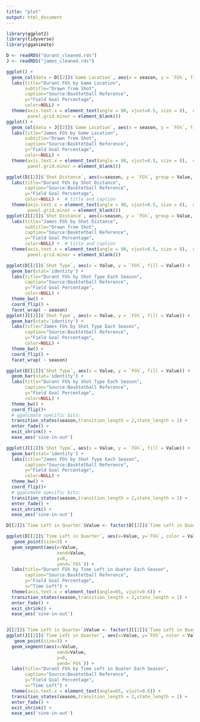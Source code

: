 ```yaml
---
title: "plot"
output: html_document
---
```


```r
library(ggplot2)
library(tidyverse)
library(gganimate)
```

```r
D <- readRDS("durant_cleaned.rds")
J <- readRDS("james_cleaned.rds")
```


```r
ggplot() + 
  geom_col(data = D[[2]]$`Game Location`, aes(x = season, y = `FG%`, fill = Value), position = "dodge") +
  labs(title="Durant FG% by Game Location", 
       subtitle="Drawn from Shot", 
       caption="Source:Basktetball Reference", 
       y="Field Goal Percentage", 
       color=NULL) +
  theme(axis.text.x = element_text(angle = 90, vjust=0.5, size = 8),  # rotate x axis text
        panel.grid.minor = element_blank())
ggplot() + 
  geom_col(data = J[[2]]$`Game Location`, aes(x = season, y = `FG%`, fill = Value), position = "dodge") +
  labs(title="James FG% by Game Location", 
       subtitle="Drawn from Shot", 
       caption="Source:Basktetball Reference", 
       y="Field Goal Percentage", 
       color=NULL) +
  theme(axis.text.x = element_text(angle = 90, vjust=0.5, size = 8),  # rotate x axis text
        panel.grid.minor = element_blank())

```

```r
ggplot(D[[2]]$`Shot Distance`, aes(x=season, y = `FG%`, group = Value, color = Value)) + geom_line()+
  labs(title="Durant FG% by Shot Distance", 
       caption="Source:Basktetball Reference", 
       y="Field Goal Percentage", 
       color=NULL) +  # title and caption
  theme(axis.text.x = element_text(angle = 90, vjust=0.5, size = 8),  # rotate x axis text
        panel.grid.minor = element_blank()) 
ggplot(J[[2]]$`Shot Distance`, aes(x=season, y = `FG%`, group = Value, color = Value)) + geom_line()+
  labs(title="James FG% by Shot Distance", 
       subtitle="Drawn from Shot", 
       caption="Source:Basktetball Reference", 
       y="Field Goal Percentage", 
       color=NULL) +  # title and caption
  theme(axis.text.x = element_text(angle = 90, vjust=0.5, size = 8),  # rotate x axis text
        panel.grid.minor = element_blank()) 
```

```r
ggplot(D[[2]]$`Shot Type`, aes(x = Value, y = `FG%`, fill = Value)) + 
  geom_bar(stat='identity') +
  labs(title="Durant FG% by Shot Type Each Season", 
       caption="Source:Basktetball Reference", 
       y="Field Goal Percentage", 
       color=NULL) +
  theme_bw() +
  coord_flip() +
  facet_wrap( ~ season)
ggplot(J[[2]]$`Shot Type`, aes(x = Value, y = `FG%`, fill = Value)) + 
  geom_bar(stat='identity') +
  labs(title="James FG% by Shot Type Each Season", 
       caption="Source:Basktetball Reference", 
       y="Field Goal Percentage", 
       color=NULL) +
  theme_bw() +
  coord_flip() +
  facet_wrap( ~ season)

```


```r
ggplot(D[[2]]$`Shot Type`, aes(x = Value, y = `FG%`, fill = Value)) + 
  geom_bar(stat='identity') +
  labs(title="Durant FG% by Shot Type Each Season", 
       caption="Source:Basktetball Reference", 
       y="Field Goal Percentage", 
       color=NULL) +
  theme_bw() +
  coord_flip()+
  # gganimate specific bits:
  transition_states(season,transition_length = 2,state_length = 1) +
  enter_fade() + 
  exit_shrink() +
  ease_aes('sine-in-out')

ggplot(J[[2]]$`Shot Type`, aes(x = Value, y = `FG%`, fill = Value)) + 
  geom_bar(stat='identity') +
  labs(title="James FG% by Shot Type Each Season", 
       caption="Source:Basktetball Reference", 
       y="Field Goal Percentage", 
       color=NULL) +
  theme_bw() +
  coord_flip()+
  # gganimate specific bits:
  transition_states(season,transition_length = 2,state_length = 1) +
  enter_fade() + 
  exit_shrink() +
  ease_aes('sine-in-out')
```

```r
D[[2]]$`Time Left in Quarter`$Value <- factor(D[[2]]$`Time Left in Quarter`$Value, levels = c( "< 3 minutes", "3-6 minutes", "> 6 minutes"))

ggplot(D[[2]]$`Time Left in Quarter`, aes(x=Value, y=`FG%`, color = Value)) + 
   geom_point(size=3) + 
  geom_segment(aes(x=Value, 
                   xend=Value, 
                   y=0, 
                   yend=`FG%`)) +
  labs(title="Durant FG% by Time Left in Quater Each Season", 
       caption="Source:Basktetball Reference", 
       y="Field Goal Percentage",
       x="Time Left") + 
  theme(axis.text.x = element_text(angle=65, vjust=0.6)) +
  transition_states(season,transition_length = 2,state_length = 1) +
  enter_fade() + 
  exit_shrink() +
  ease_aes('sine-in-out')


J[[2]]$`Time Left in Quarter`$Value <- factor(J[[2]]$`Time Left in Quarter`$Value, levels = c( "< 3 minutes", "3-6 minutes", "> 6 minutes"))
ggplot(J[[2]]$`Time Left in Quarter`, aes(x=Value, y=`FG%`, color = Value)) + 
   geom_point(size=3) + 
  geom_segment(aes(x=Value, 
                   xend=Value, 
                   y=0, 
                   yend=`FG%`)) +
  labs(title="Durant FG% by Time Left in Quater Each Season", 
       caption="Source:Basktetball Reference", 
       y="Field Goal Percentage",
       x="Time Left") + 
  theme(axis.text.x = element_text(angle=65, vjust=0.6)) +
  transition_states(season,transition_length = 2,state_length = 1) +
  enter_fade() + 
  exit_shrink() +
  ease_aes('sine-in-out')

```

```r

```




